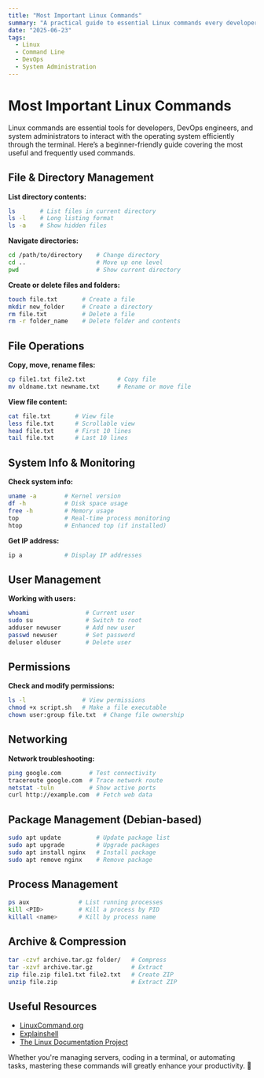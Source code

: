 ```yaml
---
title: "Most Important Linux Commands"
summary: "A practical guide to essential Linux commands every developer, engineer, or system administrator should know."
date: "2025-06-23"
tags:
  - Linux
  - Command Line
  - DevOps
  - System Administration
---
```


# Most Important Linux Commands

Linux commands are essential tools for developers, DevOps engineers, and system administrators to interact with the operating system efficiently through the terminal. Here’s a beginner-friendly guide covering the most useful and frequently used commands.

## File & Directory Management

**List directory contents:**

```bash
ls       # List files in current directory
ls -l    # Long listing format
ls -a    # Show hidden files
```

**Navigate directories:**

```bash
cd /path/to/directory    # Change directory
cd ..                    # Move up one level
pwd                      # Show current directory
```

**Create or delete files and folders:**

```bash
touch file.txt       # Create a file
mkdir new_folder     # Create a directory
rm file.txt          # Delete a file
rm -r folder_name    # Delete folder and contents
```

## File Operations

**Copy, move, rename files:**

```bash
cp file1.txt file2.txt         # Copy file
mv oldname.txt newname.txt     # Rename or move file
```

**View file content:**

```bash
cat file.txt       # View file
less file.txt      # Scrollable view
head file.txt      # First 10 lines
tail file.txt      # Last 10 lines
```

## System Info & Monitoring

**Check system info:**

```bash
uname -a        # Kernel version
df -h           # Disk space usage
free -h         # Memory usage
top             # Real-time process monitoring
htop            # Enhanced top (if installed)
```

**Get IP address:**

```bash
ip a            # Display IP addresses
```

## User Management

**Working with users:**

```bash
whoami                # Current user
sudo su               # Switch to root
adduser newuser       # Add new user
passwd newuser        # Set password
deluser olduser       # Delete user
```

## Permissions

**Check and modify permissions:**

```bash
ls -l                # View permissions
chmod +x script.sh   # Make a file executable
chown user:group file.txt  # Change file ownership
```

## Networking

**Network troubleshooting:**

```bash
ping google.com        # Test connectivity
traceroute google.com  # Trace network route
netstat -tuln          # Show active ports
curl http://example.com  # Fetch web data
```

## Package Management (Debian-based)

```bash
sudo apt update          # Update package list
sudo apt upgrade         # Upgrade packages
sudo apt install nginx   # Install package
sudo apt remove nginx    # Remove package
```

## Process Management

```bash
ps aux              # List running processes
kill <PID>          # Kill a process by PID
killall <name>      # Kill by process name
```

## Archive & Compression

```bash
tar -czvf archive.tar.gz folder/   # Compress
tar -xzvf archive.tar.gz           # Extract
zip file.zip file1.txt file2.txt   # Create ZIP
unzip file.zip                     # Extract ZIP
```

## Useful Resources

- [LinuxCommand.org](http://linuxcommand.org/)
- [Explainshell](https://explainshell.com/)
- [The Linux Documentation Project](https://www.tldp.org/)

Whether you're managing servers, coding in a terminal, or automating tasks, mastering these commands will greatly enhance your productivity. 🚀
